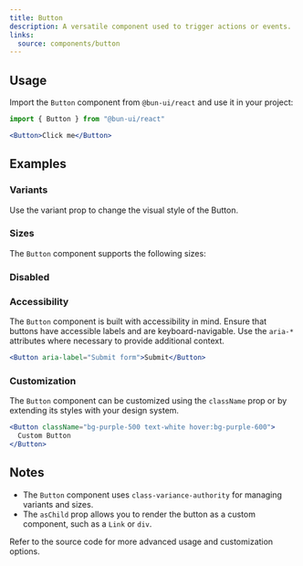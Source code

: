 ```yaml
---
title: Button
description: A versatile component used to trigger actions or events.
links:
  source: components/button
---
```


<ComponentPreview name="button-basic" />

## Usage

Import the `Button` component from `@bun-ui/react` and use it in your project:

```jsx
import { Button } from "@bun-ui/react"
```

```jsx
<Button>Click me</Button>
```

## Examples

### Variants

Use the variant prop to change the visual style of the Button.

<ComponentPreview name="button-variants" />

### Sizes

The `Button` component supports the following sizes:

<ComponentPreview name="button-sizes" />

### Disabled

<ComponentPreview name="button-disabled" />

### Accessibility

The `Button` component is built with accessibility in mind. Ensure that buttons have accessible labels and are keyboard-navigable. Use the `aria-*` attributes where necessary to provide additional context.

```jsx
<Button aria-label="Submit form">Submit</Button>
```

### Customization

The `Button` component can be customized using the `className` prop or by extending its styles with your design system.

```jsx
<Button className="bg-purple-500 text-white hover:bg-purple-600">
  Custom Button
</Button>
```

## Notes

- The `Button` component uses `class-variance-authority` for managing variants and sizes.
- The `asChild` prop allows you to render the button as a custom component, such as a `Link` or `div`.

Refer to the source code for more advanced usage and customization options.
